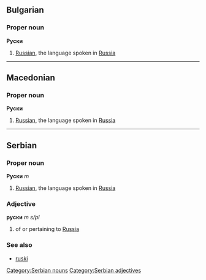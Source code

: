 ==Bulgarian==
===Proper noun===
'''Руски'''
#[[Russian]], the language spoken in [[Russia]]
----
==Macedonian==
===Proper noun===
'''Руски'''
#[[Russian]], the language spoken in [[Russia]]
----
==Serbian==
===Proper noun===
'''Руски''' ''m''
#[[Russian]], the language spoken in [[Russia]]
===Adjective===
'''руски''' ''m s/pl''
#of or pertaining to [[Russia]]
===See also===
*[[ruski]]
[[Category:Serbian nouns]]
[[Category:Serbian adjectives]]